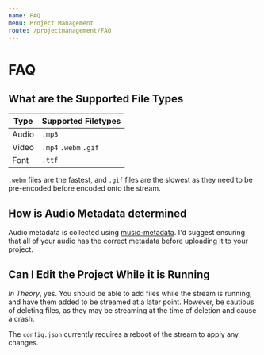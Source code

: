 ```yaml
---
name: FAQ
menu: Project Management
route: /projectmanagement/FAQ
---
```


# FAQ

## What are the Supported File Types

| Type | Supported Filetypes |
| - | - |
| Audio | `.mp3` |
| Video | `.mp4` `.webm` `.gif` |
| Font | `.ttf` |

`.webm` files are the fastest, and `.gif` files are the slowest as they need to be pre-encoded before encoded onto the stream.


## How is Audio Metadata determined

Audio metadata is collected using [music-metadata](https://www.npmjs.com/package/music-metadata). I'd suggest ensuring that all of your audio has the correct metadata before uploading it to your project.

## Can I Edit the Project While it is Running

*In Theory*, yes. You should be able to add files while the stream is running, and have them added to be streamed at a later point. However, be cautious of deleting files, as they may be streaming at the time of deletion and cause a crash. 

The `config.json` currently requires a reboot of the stream to apply any changes.


